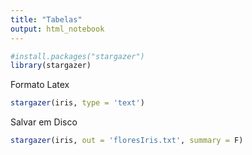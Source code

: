 ```yaml
---
title: "Tabelas"
output: html_notebook
---
```

```r
#install.packages("stargazer")
library(stargazer)
```
Formato Latex
```r
stargazer(iris, type = 'text')
```
Salvar em Disco
```r
stargazer(iris, out = 'floresIris.txt', summary = F)
```